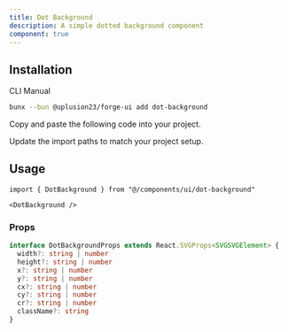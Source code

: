 ```yaml
---
title: Dot Background
description: A simple dotted background component
component: true
---
```


<ComponentPreview
  name="dot-background-demo"
  description="A simple background with dots"
/>

## Installation

<Tabs defaultValue="cli">

<TabsList>
  <TabsTrigger value="cli">CLI</TabsTrigger>
  <TabsTrigger value="manual">Manual</TabsTrigger>
</TabsList>
<TabsContent value="cli">

```bash
bunx --bun @uplusion23/forge-ui add dot-background
```

</TabsContent>

<TabsContent value="manual">

<Steps>

<Step>Copy and paste the following code into your project.</Step>

<ComponentSource name="dot-background" />

<Step>Update the import paths to match your project setup.</Step>

</Steps>

</TabsContent>

</Tabs>

## Usage

```tsx
import { DotBackground } from "@/components/ui/dot-background"
```

```tsx
<DotBackground />
```

### Props

```ts
interface DotBackgroundProps extends React.SVGProps<SVGSVGElement> {
  width?: string | number
  height?: string | number
  x?: string | number
  y?: string | number
  cx?: string | number
  cy?: string | number
  cr?: string | number
  className?: string
}
```
